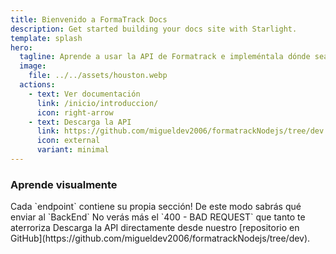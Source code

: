 ```yaml
---
title: Bienvenido a FormaTrack Docs
description: Get started building your docs site with Starlight.
template: splash
hero:
  tagline: Aprende a usar la API de Formatrack e impleméntala dónde sea!
  image:
    file: ../../assets/houston.webp
  actions:
    - text: Ver documentación
      link: /inicio/introduccion/
      icon: right-arrow
    - text: Descarga la API
      link: https://github.com/migueldev2006/formatrackNodejs/tree/dev
      icon: external
      variant: minimal
---
```



### Aprende visualmente

<CardGrid stagger>
	<Card title="Documentacion completa" icon="pencil">
		Cada `endpoint` contiene su propia sección!
	</Card>
	<Card title="Aprende a redactar las solicitudes" icon="add-document">
		De este modo sabrás qué enviar al `BackEnd`
	</Card>
	<Card title="Evita errores de cliente" icon="setting">
		No verás más el `400 - BAD REQUEST` que tanto te aterroriza
	</Card>
	<Card title="Modifica a tu gusto" icon="open-book">
		Descarga la API directamente desde nuestro [repositorio en GitHub](https://github.com/migueldev2006/formatrackNodejs/tree/dev).
	</Card>
</CardGrid>
